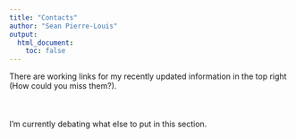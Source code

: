 ```yaml
---
title: "Contacts"
author: "Sean Pierre-Louis"
output: 
  html_document:
    toc: false
---
```

There are working links for my recently updated information in the top right (How could you miss them?).
<br><br><br><br>
I'm currently debating what else to put in this section.